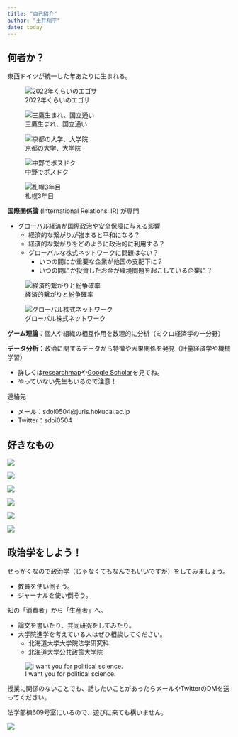 ```yaml
---
title: "自己紹介"
author: "土井翔平"
date: today
---
```


## 何者か？

東西ドイツが統一した年あたりに生まれる。

![2022年くらいのエゴサ](figures/egosearch.png)

::: {layout-ncol=2}

![三鷹生まれ、国立通い](https://kunimachi.jp/wp-content/uploads/2017/07/1180046.jpg)

![京都の大学、大学院](https://upload.wikimedia.org/wikipedia/commons/thumb/a/ac/Kamo_River_from_Shijo_Bridge.jpg/800px-Kamo_River_from_Shijo_Bridge.jpg)

![中野でポスドク](https://media-assets.aumo.jp/uploads/photo/snap_photo/data/1305743/large_webp_bd98e672-9328-4532-a500-9faa0725cbcc.webp)

![札幌3年目](https://cdn-mapple.net/Normal/%E5%8C%97%E6%B5%B7%E9%81%93/1017801_00000.jpg)
:::

**国際関係論** (International Relations: IR) が専門

- グローバル経済が国際政治や安全保障に与える影響
  - 経済的な繋がりが強まると平和になる？
  - 経済的な繋がりをどのように政治的に利用する？
  - グローバルな株式ネットワークに問題はない？
    - いつの間にか重要な企業が他国の支配下に？
    - いつの間にか投資したお金が環境問題を起こしている企業に？

![経済的繋がりと紛争確率](figures/mercantilist_peace.png)

![グローバル株式ネットワーク](figures/ownership.png)

**ゲーム理論**：個人や組織の相互作用を数理的に分析（ミクロ経済学の一分野）

**データ分析**：政治に関するデータから特徴や因果関係を発見（計量経済学や機械学習）

- 詳しくは[researchmap](https://researchmap.jp/doishohei)や[Google Scholar](https://scholar.google.co.jp/citations?user=43lQ5k8AAAAJ&hl=ja)を見てね。
- やっていない先生もいるので注意！

連絡先

- メール：sdoi0504@juris.hokudai.ac.jp
- Twitter：sdoi0504

## 好きなもの

::: {layout-ncol=2}

![](figures/bike.JPG)

![](figures/art.JPG)

![](figures/beer.JPG)

![](https://eiga.k-img.com/images/movie/56096/photo/a4061fee7f450beb/640.jpg)

![](https://topics-cdn.nintendo.co.jp/image/2020/06/03235641229580/0/22.webp)

![](https://asset.watch.impress.co.jp/img/gmw/docs/1498/424/1.jpg)

:::

## 政治学をしよう！

せっかくなので政治学（じゃなくてもなんでもいいですが）をしてみましょう。

- 教員を使い倒そう。
- ジャーナルを使い倒そう。

知の「消費者」から「生産者」へ。

- 論文を書いたり、共同研究をしてみたり。
- 大学院進学を考えている人はぜひ相談してください。
  - 北海道大学大学院法学研究科
  - 北海道大学公共政策大学院

![I want you for political science.](https://upload.wikimedia.org/wikipedia/commons/thumb/f/f3/Uncle_Sam_%28pointing_finger%29.jpg/446px-Uncle_Sam_%28pointing_finger%29.jpg)

授業に関係のないことでも、話したいことがあったらメールやTwitterのDMを送ってください。

法学部棟609号室にいるので、遊びに来ても構いません。

![](https://www.juris.hokudai.ac.jp/wp-content/uploads/2022/03/accessMap.png)